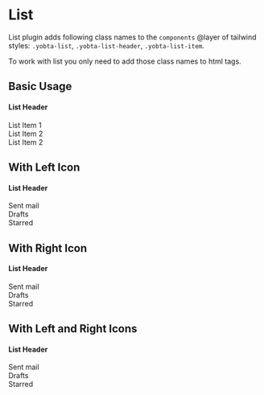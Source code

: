 
<Meta title="MDX/List" />

# List

List plugin adds following class names to the `components` @layer
of tailwind styles: `.yobta-list`, `.yobta-list-header`,
`.yobta-list-item`.

To work with list you only need to add those class names to html tags.

## Basic Usage

<Canvas>
  <Story name="Basic Usage">
    <section className="yobta-list yobta-paper-2" role="group">
      <h4 className="yobta-list-header">List Header</h4>
      <div className="yobta-list-item" role="listitem">
        List Item 1
      </div>
      <div className="yobta-list-item" role="listitem">
        List Item 2
      </div>
      <div className="yobta-list-item" role="listitem">
        List Item 2
      </div>
    </section>
  </Story>
</Canvas>

## With Left Icon

<Canvas>
  <Story name="With Left Icon">
    <section className="yobta-list yobta-paper-2" role="group">
      <h4 className="yobta-list-header">List Header</h4>
      <div className="yobta-list-item" role="listitem">
        <PaperPlane />
        Sent mail
      </div>
      <div className="yobta-list-item" role="listitem">
        <Mail />
        Drafts
      </div>
      <div className="yobta-list-item" role="listitem">
        <Star />
        Starred
      </div>
    </section>
  </Story>
</Canvas>

## With Right Icon

<Canvas>
  <Story name="With Right Icon">
    <section className="yobta-list yobta-paper-2" role="group">
      <h4 className="yobta-list-header">List Header</h4>
      <div className="yobta-list-item" role="listitem">
        <span>Sent mail</span>
        <PaperPlane />
      </div>
      <div className="yobta-list-item" role="listitem">
        <span>Drafts</span>
        <Mail />
      </div>
      <div className="yobta-list-item" role="listitem">
        <span>Starred</span>
        <Star />
      </div>
    </section>
  </Story>
</Canvas>

## With Left and Right Icons

<Canvas>
  <Story name="With Left and Right Icons">
    <section className="yobta-list yobta-paper-2" role="group">
      <h4 className="yobta-list-header">List Header</h4>
      <div className="yobta-list-item" role="listitem">
        <PaperPlane />
        Sent mail
        <ChevronSmallRight />
      </div>
      <div className="yobta-list-item" role="listitem">
        <Mail />
        Drafts
        <ChevronSmallRight />
      </div>
      <div className="yobta-list-item" role="listitem">
        <Star />
        Starred
        <ChevronSmallRight />
      </div>
    </section>
  </Story>
</Canvas>
